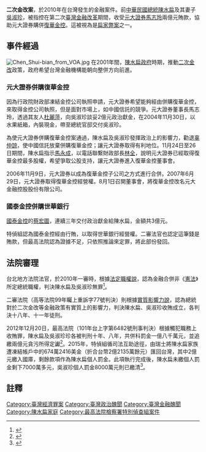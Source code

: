 '''二次金改案'''，於2010年在台灣發生的金融案件。前[[中華民國總統|中華民國總統]][[陳水扁|陳水扁]]及其妻子[[吳淑珍|吳淑珍]]，被指控在第二次[[臺灣金融改革|臺灣金融改革]]期間，收受[[元大證券|元大證券]][[馬志玲|馬志玲]]兩億元賄款，協助元大證券購併[[復華金控|復華金控]]。這被視為是[[扁家弊案|扁家弊案]]之一。

==事件經過==
[[File:Chen_Shui-bian_from_VOA.jpg|thumb]]
在2001年間，[[陳水扁政府|陳水扁政府]]時期，推動[[臺灣金融改革#二次金改|二次金改]]政策，政府希望台灣金融機構能朝向整併方向前進。
===元大證券併購復華金控===
因為行政院財政部凍結金控公司執照申請，元大證券希望能夠經由併購復華金控，來取得金控公司執照，但是面對市場上，如中國信託的競爭。元大證券董事長馬志玲，透過其友人[[杜麗萍|杜麗萍]]，向吳淑珍談妥2億元政治獻金，在2004年11月30日，以水果紙箱，內裝現金，帶至總統官邸交付吳淑珍。

為使元大證券併購復華金控案通過，陳水扁及吳淑珍發揮政治上的影響力，勸退[[辜仲諒|辜仲諒]]，使中國信託放棄併購復華金控；讓元大證券取得有利地位。11月24日至26日期間，陳水扁指示[[馬永成|馬永成]]，以電話聯繫財政部長[[林全|林全]]，說明元大證券已經取得復華金控最多股權，希望爭取公股支持，讓元大證券進入復華金控董事會。

2006年11月9日，元大證券以成為復華金控子公司之方式進行合併。2007年6月29日，元大證券取得復華金控經營權。8月1日召開董事會，將復華金控改名元大金融控股股份有限公司。

===國泰金控併購世華銀行===
[[國泰金控|國泰金控]]的[[蔡宏圖|蔡宏圖]]，連續三年交付政治獻金給陳水扁，金額共3億元。

特偵組認為國泰金控經由行賄，以取得世華銀行經營權。二審法官也認定這筆錢是賄款，但最高法院認為證據不足，只依照推論來定罪，將此部份發回。

==法院審理==
台北地方法院法官，於2010年一審時，根據[[法定職權說|法定職權說]]，認為金融合併非《[[中華民國憲法|憲法]]》所定總統職權，判決陳水扁及吳淑珍無罪<ref>{{cite news|url=http://news.ltn.com.tw/news/focus/paper/441477|title=二次金改 扁等21被告全無罪|author=|publisher=[[自由時報|自由時報]]|date=2010-11-06|accessdate=2015-02-24|archive-date=2019-06-29|archive-url=https://web.archive.org/web/20190629072125/https://news.ltn.com.tw/news/focus/paper/441477|dead-url=no}}</ref>。

二審法院（高等法院99年矚上重訴字77號判決）則根據[[實質影響力說|實質影響力說]]，認為總統對於二次金改等金融政策有實質上的影響力，判決陳水扁、吳淑珍收賄成立，各判決十八年、十一年徒刑。

2012年12月20日，最高法院（101年台上字第6482號刑事判決）根據觸犯職務上收賄罪，陳水扁及吳淑珍珍各被判刑十年、八年，共併科罰金一億八千萬元，並追繳兩億元貪污所得定讞<ref>{{cite news|url=http://www.appledaily.com.tw/appledaily/article/headline/20121221/34719494/|title=二次金改 扁10年珍8年定讞|author=|publisher=[[蘋果日報|蘋果日報]]|date=2012-12-21|accessdate=2015-01-30|archive-date=2017-09-06|archive-url=https://web.archive.org/web/20170906135129/http://www.appledaily.com.tw/appledaily/article/headline/20121221/34719494/|dead-url=no}}</ref>。2015年，特偵組循司法互助途徑，由瑞士將陳水扁家族遭凍結帳戶中的674萬2416美金（折合台幣2億2135萬餘元）匯回台灣，其中2億元繳入國庫，剩餘款項作為陳水扁個人罰金。此項執行完成後，陳水扁未繳個人罰金剩下7000萬多元，吳淑珍個人罰金8000萬元則已繳清<ref>{{cite news|url=http://www.appledaily.com.tw/realtimenews/article/local/20151001/702653/|title=扁元大併復華2億貪款　北檢追繳入國庫|author=胡守得|publisher=[[台灣蘋果日報|台灣蘋果日報]]|date=2015-10-01|accessdate=2015-10-01|archive-date=2017-09-06|archive-url=https://web.archive.org/web/20170906134541/http://www.appledaily.com.tw/realtimenews/article/local/20151001/702653/|dead-url=no}}</ref>。

==註釋==
{{reflist}}
{{陳水扁}}
[[Category:臺灣經濟罪案|Category:臺灣經濟罪案]]
[[Category:臺灣政治醜聞|Category:臺灣政治醜聞]]
[[Category:臺灣金融醜聞|Category:臺灣金融醜聞]]
[[Category:陳水扁家庭|Category:陳水扁家庭]]
[[Category:最高法院檢察署特別偵查組案件|Category:最高法院檢察署特別偵查組案件]]